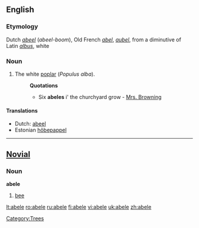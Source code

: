 {{see|Abele}}
{{wikipedia}}
==English==

===Etymology===
Dutch ''[[abeel]]'' (''abeel-boom''), Old French ''[[abel]]'', ''[[aubel]]'', from a diminutive of Latin ''[[albus]]'', white

===Noun===
{{en-noun}}

# The white [[poplar]] (''Populus alba'').
#: '''Quotations'''
#:* Six '''abeles''' i' the churchyard grow - [[Mrs. Browning]]

====Translations====
{{trans-top|the white poplar, Populus alba}}
* Dutch: [[abeel]] {{m}}
* Estonian [[hõbepappel]]
{{trans-bottom}}

[[Category:Trees]]

----

==[[Novial]]==

===Noun===
'''abele'''

# [[bee]]

[[lt:abele]]
[[ro:abele]]
[[ru:abele]]
[[fi:abele]]
[[vi:abele]]
[[uk:abele]]
[[zh:abele]]
